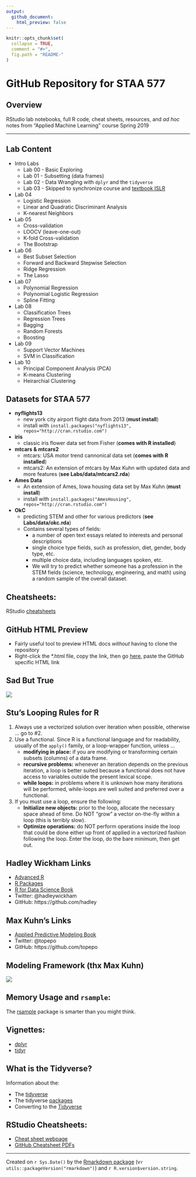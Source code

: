 ```yaml
---
output:
  github_document:
    html_preview: false
---
```



<!-- README.md is generated from README.Rmd. Please edit that file -->


```r
knitr::opts_chunk$set(
  collapse = TRUE,
  comment = "#>",
  fig.path = "README-"
)
```

# GitHub Repository for STAA 577


## Overview
RStudio lab notebooks, full R code, cheat sheets, resources, and 
*ad hoc* notes from "Applied Machine Learning" course Spring 2019

---------------------------

## Lab Content
* Intro Labs
  + Lab 00 - Basic Exploring
  + Lab 01 - Subsetting (data frames)
  + Lab 02 - Data Wrangling with `dplyr` and the `tidyverse`
  + Lab 03 - Skipped to synchronize course and
  [textbook ISLR](https://www-bcf.usc.edu/~gareth/ISL/)
* Lab 04
  + Logistic Regression
  + Linear and Quadratic Discriminant Analysis
  + K-nearest Neighbors
* Lab 05
  + Cross-validation
  + LOOCV (leave-one-out)
  + K-fold Cross-validation
  + The Bootstrap
* Lab 06
  + Best Subset Selection
  + Forward and Backward Stepwise Selection
  + Ridge Regression
  + The Lasso
* Lab 07
  + Polynomial Regression
  + Polynomial Logistic Regression
  + Spline Fitting
* Lab 08
  + Classification Trees
  + Regression Trees
  + Bagging
  + Random Forests
  + Boosting
* Lab 09
  + Support Vector Machines
  + SVM in Classification
* Lab 10
  + Principal Component Analysis (PCA)
  + K-means Clustering
  + Heirarchial Clustering

## Datasets for STAA 577

* **nyflights13**
  + new york city airport flight data from 2013 (**must install**)
  + install with `install.packages("nyflights13", repos="http://cran.rstudio.com")`
* **iris**
  + classic iris flower data set from Fisher (**comes with R installed**)
* **mtcars & mtcars2**
  + mtcars: USA motor trend cannonical data set (**comes with R installed**)
  + mtcars2: An extension of mtcars by Max Kuhn with updated data and more features (**see Labs/data/mtcars2.rda**)
* **Ames Data**
  + An extension of Ames, Iowa housing data set by Max Kuhn (**must install**)
  + install with `install.packages("AmesHousing", repos="http://cran.rstudio.com")`
* **OkC**
  + predicting STEM and other for various predictors (**see Labs/data/okc.rda**)
  + Contains several types of fields:
    - a number of open text essays related to interests and personal descriptions
    - single choice type fields, such as profession, diet, gender, body type, etc.
    - multiple choice data, including languages spoken, etc.
    - We will try to predict whether someone has a profession in the 
    STEM fields (science, technology, engineering, and math) using a 
    random sample of the overall dataset.

## Cheatsheets:
RStudio [cheatsheets](https://www.rstudio.com/resources/cheatsheets/)


## GitHub HTML Preview
* Fairly useful tool to preview HTML docs *without* having to clone the repository
* Right-click the \*.html file, copy the link, then go
[here](https://htmlpreview.github.io/), paste the GitHub specific HTML link


## Sad But True
![](https://user-images.githubusercontent.com/25203086/39396951-8a8d2052-4ab4-11e8-8fe9-38aa67591ef1.jpg)



## Stu's Looping Rules for R

1. Always use a vectorized solution over iteration when possible, otherwise ... go to #2.
2. Use a functional. Since R is a functional language and for readability, usually of the `apply()` family, or a loop-wrapper function, unless ...
    + **modifying in place:** if you are modifying or transforming certain subsets (columns) of a data frame.
    + **recursive problems:** whenever an iteration depends on the previous iteration, a loop is better suited because a     functional does not have access to variables outside the present lexical scope.
    + **while loops:** in problems where it is unknown how many iterations will be performed, while-loops are well suited and preferred over a functional.
3. If you must use a loop, ensure the following:
    + **Initialize new objects:** prior to the loop, allocate the necessary space ahead of time. Do NOT "grow" a vector on-the-fly within a loop (this is terribly slow).
    + **Optimize operations:** do NOT perform operations inside the loop that could be done either up front of applied in a vectorized fashion following the loop. Enter the loop, do the bare minimum, then get out.


## Hadley Wickham Links

* [Advanced R](http://adv-r.had.co.nz)
* [R Packages](r-pkgs.had.co.nz/)
* [R for Data Science Book](http://r4ds.had.co.nz/)
* Twitter: @hadleywickham
* GitHub: https://github.com/hadley


## Max Kuhn's Links

* [Applied Predictive Modeling Book](http://appliedpredictivemodeling.com)
* Twitter: @topepo
* GitHub: https://github.com/topepo


## Modeling Framework (thx Max Kuhn)

![](https://user-images.githubusercontent.com/25203086/38456246-cbb2f6f4-3a3f-11e8-8b2e-135b62a07cc0.png)


## Memory Usage and `rsample`:

The [rsample](https://topepo.github.io/rsample/) package is smarter than you might think.


## Vignettes:

* [dplyr](https://cran.r-project.org/web/packages/dplyr/vignettes/dplyr.html)
* [tidyr](http://cran.r-project.org/web/packages/tidyr/vignettes/tidy-data.html)


## What is the Tidyverse?

Information about the:

* The [tidyverse](https://www.tidyverse.org/)
* The tidyverse [packages](https://www.tidyverse.org/packages/)
* Converting to the [Tidyverse](http://www.significantdigits.org/2017/10/switching-from-base-r-to-tidyverse/)


## RStudio Cheatsheets:

* [Cheat sheet webpage](https://www.rstudio.com/resources/cheatsheets/)
* [GitHub Cheatsheet PDFs](https://github.com/rstudio/cheatsheets)



------------------------------

Created on `r Sys.Date()` by the [Rmarkdown package](https://github.com/rstudio/rmarkdown)
(v`r utils::packageVersion("rmarkdown")`) and `r R.version$version.string`.
